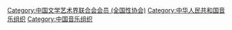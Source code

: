 [[Category:中国文学艺术界联合会会员_(全国性协会)|Category:中国文学艺术界联合会会员 (全国性协会)]]
[[Category:中华人民共和国音乐组织|Category:中华人民共和国音乐组织]]
[[Category:中国音乐组织|Category:中国音乐组织]]